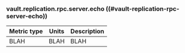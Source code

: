 ### vault.replication.rpc.server.echo ((#vault-replication-rpc-server-echo))

Metric type | Units | Description
----------- | ----- | -----------
BLAH     | BLAH    | BLAH